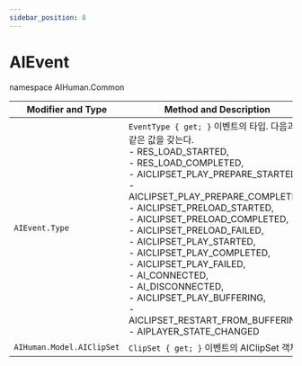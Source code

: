 ```yaml
---
sidebar_position: 8
---
```


# AIEvent

namespace AIHuman.Common

| Modifier and Type | Method and Description |
| ----------------- | ---------------------- |
| `AIEvent.Type`   |  `EventType { get; }` 이벤트의 타입. 다음과 같은 값을 갖는다. <br/>- RES_LOAD_STARTED, <br/>- RES_LOAD_COMPLETED, <br/>- AICLIPSET_PLAY_PREPARE_STARTED, <br/>- AICLIPSET_PLAY_PREPARE_COMPLETED, <br/>- AICLIPSET_PRELOAD_STARTED, <br/>- AICLIPSET_PRELOAD_COMPLETED, <br/>- AICLIPSET_PRELOAD_FAILED, <br/>- AICLIPSET_PLAY_STARTED, <br/>- AICLIPSET_PLAY_COMPLETED, <br/>- AICLIPSET_PLAY_FAILED, <br/>- AI_CONNECTED, <br/>- AI_DISCONNECTED, <br/>- AICLIPSET_PLAY_BUFFERING, <br/>- AICLIPSET_RESTART_FROM_BUFFERING, <br/>- AIPLAYER_STATE_CHANGED |
| `AIHuman.Model.AIClipSet`   |  `ClipSet { get; }` 이벤트의 AIClipSet 객체.  |

